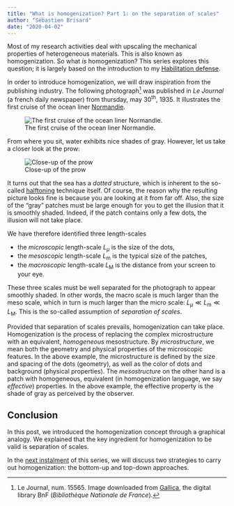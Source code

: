 ```yaml
---
title: "What is homogenization? Part 1: on the separation of scales"
author: "Sébastien Brisard"
date: "2020-04-02"
---
```


Most of my research activities deal with upscaling the mechanical
properties of heterogeneous materials. This is also known as
homogenization. So what *is* homogenization? This series explores this
question; it is largely based on the introduction to my [Habilitation
defense](../20171117-Announcing_the_defense_of_my_habilitation/index.qmd).

In order to introduce homogenization, we will draw inspiration from
the publishing industry. The following photograph[^1] was published
in *Le Journal* (a french daily newspaper) from thursday, may
30<sup>th</sup>, 1935. It illustrates the first cruise of the ocean
liner [Normandie](https://en.wikipedia.org/wiki/SS_Normandie).

![The first cruise of the ocean liner Normandie.](../What_is_homogenization-files/Normandie.jpg)

From where you sit, water exhibits nice shades of gray. However, let
us take a closer look at the prow:

![Close-up of the prow](../What_is_homogenization-files/Normandie-400x300.png)

It turns out that the sea has a *dotted* structure, which is inherent
to the so-called [halftoning](https://en.wikipedia.org/wiki/Halftone)
technique itself. Of course, the reason why the resulting picture
looks fine is because you are looking at it from far off. Also, the
size of the “gray” patches must be large enough for you to get the
illusion that it is smoothly shaded. Indeed, if the patch contains
only a few dots, the illusion will not take place.

We have therefore identified three length-scales

- the *microscopic* length-scale $L_μ$ is the size of the dots,
- the *mesoscopic* length-scale $L_{\mathrm{m}}$ is the typical size
  of the patches,
- the *macroscopic* length-scale $L_{\mathrm{M}}$ is the distance
  from your screen to your eye.

These three scales must be well separated for the photograph to appear
smoothly shaded. In other words, the macro scale is much larger than
the meso scale, which in turn is much larger than the micro scale:
$L_μ ≪ L_{\mathrm{m}} ≪ L_{\mathrm{M}}$. This is the
so-called assumption of *separation of scales*.

Provided that separation of scales prevails, homogenization can take
place. Homogenization is the process of replacing the complex
microstructure with an equivalent, *homogeneous* mesostructure. By
*microstructure*, we mean both the geometry and physical properties of
the microscopic features. In the above example, the microstructure is
defined by the size and spacing of the dots (geometry), as well as the
color of dots and background (physical properties). The
*mesostructure* on the other hand is a patch with homogeneous,
equivalent (in homogenization language, we say *effective*)
properties. In the above example, the effective property is the shade
of gray as perceived by the observer.

## Conclusion

In this post, we introduced the homogenization concept through a
graphical analogy. We explained that the key ingredient for
homogenization to be valid is separation of scales.

In the [next
instalment](../20200408-What_is_homogenization-02/index.qmd) of this
series, we will discuss two strategies to carry out homogenization:
the bottom-up and top-down approaches.

[^1]: Le Journal, num. 15565. Image downloaded from [Gallica](https://gallica.bnf.fr/ark:/12148/bpt6k7632229g), the digital library BnF (*Bibliothèque Nationale de France*).

<!-- -*- coding: utf-8; fill-column: 80 -*- -->
